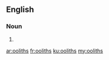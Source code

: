 ==English==

===Noun===
{{head|en|noun plural form}}

# {{plural of|oolith|lang=en}}

[[ar:ooliths]]
[[fr:ooliths]]
[[ku:ooliths]]
[[my:ooliths]]